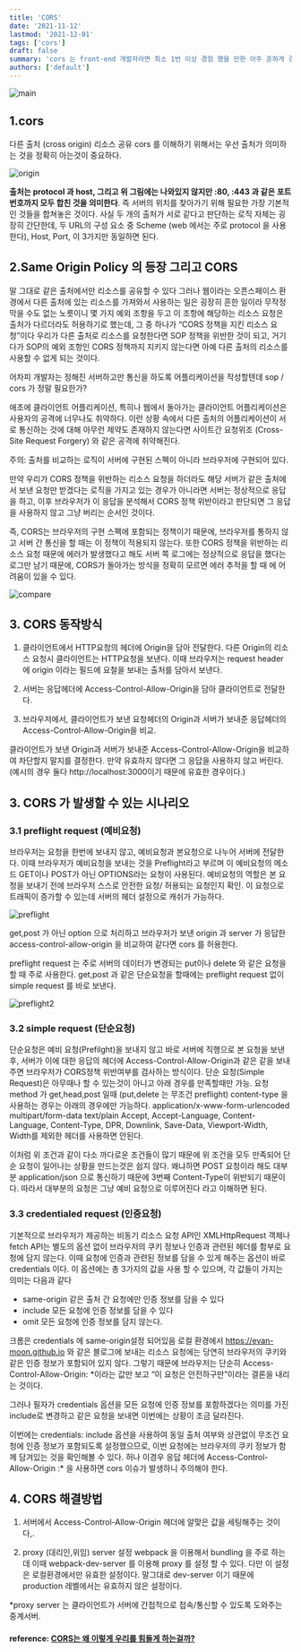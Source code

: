 ```yaml
---
title: 'CORS'
date: '2021-11-12'
lastmod: '2021-12-01'
tags: ['cors']
draft: false
summary: 'cors 는 front-end 개발자라면 최소 1번 이상 경험 했을 만한 아주 흔하게 경험 할 수 있는 이슈 중에 하나 입니다. 과거에 초짜 시절에 친구들과 협업하면서 미리 개발해 놓은 api 로 부터 데이터를 받아 랜더링 하는 작업에서 처음 cors 를 경험 헀을 때의 기억을 되살리면서 포스팅을 작성해보았습니다.'
authors: ['default']
---
```


![main](/static/cors/cover.jpg)

## 1.cors

다른 출처 (cross origin) 리소스 공유
cors 를 이해하기 위해서는 우선 출처가 의미하는 것을 정확히 아는것이 중요하다.

![origin](/static/cors/origin.png)

**출처는 protocol 과 host, 그리고 위 그림에는 나와있지 않지만 :80, :443 과 같은 포트번호까지 모두 합친 것을 의미한다**. 즉 서버의 위치를 찾아가기 위해 필요한 가장 기본적인 것들을 합쳐놓은 것이다.
사실 두 개의 출처가 서로 같다고 판단하는 로직 자체는 굉장히 간단한데, 두 URL의 구성 요소 중 Scheme (web 에서는 주로 protocol 을 사용한다), Host, Port, 이 3가지만 동일하면 된다.

## 2.Same Origin Policy 의 등장 그리고 CORS

말 그대로 같은 출처에서만 리소스를 공유할 수 있다
그러나 웹이라는 오픈스페이스 환경에서 다른 출처에 있는 리소스를 가져와서 사용하는 일은 굉장히 흔한 일이라 무작정 막을 수도 없는 노릇이니 몇 가지 예외 조항을 두고 이 조항에 해당하는 리소스 요청은 출처가 다르더라도 허용하기로 했는데, 그 중 하나가 “CORS 정책을 지킨 리소스 요청”이다
우리가 다른 출처로 리소스를 요청한다면 SOP 정책을 위반한 것이 되고, 거기다가 SOP의 예외 조항인 CORS 정책까지 지키지 않는다면 아예 다른 출처의 리소스를 사용할 수 없게 되는 것이다.

어차피 개발자는 정해진 서버하고만 통신을 하도록 어플리케이션을 작성할텐데 sop / cors 가 정말 필요한가?

애초에 클라이언트 어플리케이션, 특히나 웹에서 돌아가는 클라이언트 어플리케이션은 사용자의 공격에 너무나도 취약하다.
이런 상황 속에서 다른 출처의 어플리케이션이 서로 통신하는 것에 대해 아무런 제약도 존재하지 않는다면 사이트간 요청위조 (Cross-Site Request Forgery) 와 같은 공격에 취약해진다.

주의: 출처를 비교하는 로직이 서버에 구현된 스펙이 아니라 브라우저에 구현되어 있다.

만약 우리가 CORS 정책을 위반하는 리소스 요청을 하더라도 해당 서버가 같은 출처에서 보낸 요청만 받겠다는 로직을 가지고 있는 경우가 아니라면 서버는 정상적으로 응답을 하고, 이후 브라우저가 이 응답을 분석해서 CORS 정책 위반이라고 판단되면 그 응답을 사용하지 않고 그냥 버리는 순서인 것이다.

즉, CORS는 브라우저의 구현 스펙에 포함되는 정책이기 때문에, 브라우저를 통하지 않고 서버 간 통신을 할 때는 이 정책이 적용되지 않는다.
또한 CORS 정책을 위반하는 리소스 요청 때문에 에러가 발생했다고 해도 서버 쪽 로그에는 정상적으로 응답을 했다는 로그만 남기 때문에, CORS가 돌아가는 방식을 정확히 모르면 에러 추적을 할 때 에 어려움이 있을 수 있다.

![compare](/static/cors/compare.png)

## 3. CORS 동작방식

1. 클라이언트에서 HTTP요청의 헤더에 Origin을 담아 전달한다.
   다른 Origin의 리소스 요청시 클라이언트는 HTTP요청을 보낸다. 이때 브라우저는 request header 에 origin 이라는 필드에 요철을 보내는 출처를 담아서 보낸다.

2. 서버는 응답헤더에 Access-Control-Allow-Origin을 담아 클라이언트로 전달한다.

3. 브라우저에서, 클라이언트가 보낸 요청헤더의 Origin과 서버가 보내준 응답헤더의 Access-Control-Allow-Origin을 비교.

클라이언트가 보낸 Origin과 서버가 보내준 Access-Control-Allow-Origin을 비교하여 차단할지 말지를 결정한다. 만약 유효하지 않다면 그 응답을 사용하지 않고 버린다. (예시의 경우 둘다 http://localhost:3000이기 때문에 유효한 경우이다.)

## 3. CORS 가 발생할 수 있는 시나리오

### 3.1 preflight request (예비요청)

브라우저는 요청을 한번에 보내지 않고, 예비요청과 본요청으로 나누어 서버에 전달한다.
이때 브라우저가 예비요청을 보내는 것을 Preflight라고 부르며 이 예비요청의 메소드 GET이나 POST가 아닌 OPTIONS라는 요청이 사용된다.
예비요청의 역할은 본 요청을 보내기 전에 브라우저 스스로 안전한 요청/ 허용되는 요청인지 확인.
이 요청으로 트래픽이 증가할 수 있는데 서버의 헤더 설정으로 캐쉬가 가능하다.

![preflight](/static/cors/preflight.png)

get,post 가 아닌 option 으로 처리하고
브라우저가 보낸 origin 과 server 가 응답한 access-control-allow-origin 을 비교하여 같다면 cors 를 허용한다.

preflight request 는 주로 서버의 데이터가 변경되는 put이나 delete 와 같은 요청을 할 때 주로 사용한다.
get,post 과 같은 단순요청을 할때에는 preflight request 없이 simple request 를 바로 보낸다.

![preflight2](/static/cors/preflight2.png)

### 3.2 simple request (단순요청)

단순요청은 예비 요청(Prefilght)을 보내지 않고 바로 서버에 직행으로 본 요청을 보낸 후, 서버가 이에 대한 응답의 헤더에 Access-Control-Allow-Origin과 같은 같을 보내주면 브라우저가 CORS정책 위반여부를 검사하는 방식이다.
단순 요청(Simple Request)은 아무때나 할 수 있는것이 아니고 아래 경우를 만족할때만 가능.
요청 method 가 get,head,post 일때 (put,delete 는 무조건 preflight)
content-type 을 사용하는 경우는 아래의 경우에만 가능하다.
application/x-www-form-urlencoded
multipart/form-data
text/plain
Accept, Accept-Language, Content-Language, Content-Type, DPR, Downlink, Save-Data, Viewport-Width, Width를 제외한 헤더를 사용하면 안된다.

이처럼 위 조건과 같이 다소 까다로운 조건들이 많기 때문에 위 조건을 모두 만족되어 단순 요청이 일어나는 상황을 만드는것은 쉽지 않다.
왜냐하면 POST 요청이라 해도 대부분 application/json 으로 통신하기 때문에 3번째 Content-Type이 위반되기 때문이다.
따라서 대부분의 요청은 그냥 예비 요청으로 이루어진다 라고 이해하면 된다.

### 3.3 credentialed request (인증요청)

기본적으로 브라우저가 제공하는 비동기 리소스 요청 API인 XMLHttpRequest 객체나 fetch API는 별도의 옵션 없이 브라우저의 쿠키 정보나 인증과 관련된 헤더를 함부로 요청에 담지 않는다. 이때 요청에 인증과 관련된 정보를 담을 수 있게 해주는 옵션이 바로 credentials 이다. 이 옵션에는 총 3가지의 값을 사용 할 수 있으며, 각 값들이 가지는 의미는 다음과 같다

- same-origin 같은 출처 간 요청에만 인증 정보를 담을 수 있다
- include 모든 요청에 인증 정보를 담을 수 있다
- omit 모든 요청에 인증 정보를 담지 않는다.

크롬은 credentials 에 same-origin설정 되어있음
로컬 환경에서 https://evan-moon.github.io 와 같은 블로그에 보내는 리소스 요청에는 당연히 브라우저의 쿠키와 같은 인증 정보가 포함되어 있지 않다. 그렇기 때문에 브라우저는 단순히 Access-Control-Allow-Origin: \*이라는 값만 보고 “이 요청은 안전하구만”이라는 결론을 내리는 것이다.

그러나 필자가 credentials 옵션을 모든 요청에 인증 정보를 포함하겠다는 의미를 가진 include로 변경하고 같은 요청을 보내면 이번에는 상황이 조금 달라진다.

이번에는 credentials: include 옵션을 사용하여 동일 출처 여부와 상관없이 무조건 요청에 인증 정보가 포함되도록 설정했으므로, 이번 요청에는 브라우저의 쿠키 정보가 함께 담겨있는 것을 확인해볼 수 있다. 허나 이경우 응답 헤더에 Access-Control-Allow-Origin :\* 을 사용하면 cors 이슈가 발생하니 주의해야 한다.

## 4. CORS 해결방법

1. 서버에서 Access-Control-Allow-Origin 헤더에 알맞은 값을 세팅해주는 것이다,.

2. proxy (대리인,위임) server 설정
   webpack 을 이용해서 bundling 을 주로 하는데 이때 webpack-dev-server 를 이용해 proxy 를 설정 할 수 있다.
   다만 이 설정은 로컬환경에서만 유효한 설정이다. 말그대로 dev-server 이기 때문에 production 레벨에서는 유효하지 않은 설정이다.

\*proxy server 는 클라이언트가 서버에 간접적으로 접속/통신할 수 있도록 도와주는 중계서버.

#### reference: [CORS는 왜 이렇게 우리를 힘들게 하는걸까?](https://evan-moon.github.io/2020/05/21/about-cors/)
